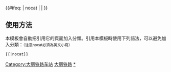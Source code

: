 {{鐵道路線|lua=1
| 模板名稱 = 大丽铁路
| 名稱 = [[大丽铁路]]
| 代表色 = #0033c9
| Logo = [[File:China_Railways.svg|17px]]
| 背景顏色 = #FFFFFF
| 車站列表 = 大理东 ~ 大理北 ~ 海东镇 ~ 挖色 ~ 上关 ~ 西邑 ~ 花兰箐 ~ 金墩 ~ 鹤庆 ~ 仁和站 (丽江市) ~ 丽江东
}}
<includeonly>{{#ifeq: {{{1}}} | nocat | <!--空--> | [[Category:大丽铁路车站]] }}</includeonly><noinclude>

==使用方法==
本模板會自動把引用它的頁面加入分類。引用本模板時使用下列語法，可以避免加入分類：<small>（注意nocat必須為英文小寫）</small>
 <nowiki>{{</nowiki>{{PAGENAME}}<nowiki>|nocat}}</nowiki>
[[Category:中國鐵路路線模板|大丽铁路]]
[[Category:大丽铁路车站|*]]
</noinclude>